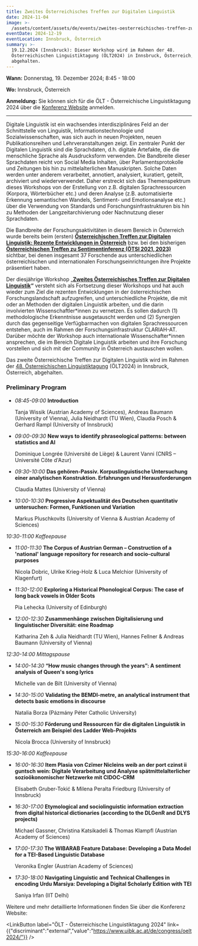 ```yaml
---
title: Zweites Österreichisches Treffen zur Digitalen Linguistik
date: 2024-11-04
image: >-
  /assets/content/assets/de/events/zweites-oesterreichisches-treffen-zur-digitalen-linguistik/image.png
eventDate: 2024-12-19
eventLocation: Innsbruck, Österreich
summary: >-
  19.12.2024 (Innsbruck): Dieser Workshop wird im Rahmen der 48.
  Österreichischen Linguistiktagung (ÖLT2024) in Innsbruck, Österreich,
  abgehalten.
---
```

**Wann:** Donnerstag, 19. Dezember 2024; 8:45 - 18:00

**Wo:** Innsbruck, Österreich

**Anmeldung:** Sie können sich für die ÖLT - Österreichische Linguistiktagung 2024 über die [Konferenz Website](https://www.uibk.ac.at/de/congress/oelt2024/anmeldung/) anmelden.

---

Digitale Linguistik ist ein wachsendes interdisziplinäres Feld an der Schnittstelle von Linguistik, Informationstechnologie und Sozialwissenschaften, was sich auch in neuen Projekten, neuen Publikationsreihen und Lehrveranstaltungen zeigt. Ein zentraler Punkt der Digitalen Linguistik sind die Sprachdaten, d.h. digitale Artefakte, die die menschliche Sprache als Ausdrucksform verwenden. Die Bandbreite dieser Sprachdaten reicht von Social Media Inhalten, über Parlamentsprotokolle und Zeitungen bis hin zu mittelalterlichen Manuskripten. Solche Daten werden unter anderem verarbeitet, annotiert, analysiert, kuratiert, geteilt, archiviert und wiederverwendet. Daher erstreckt sich das Themenspektrum dieses Workshops von der Erstellung von z.B. digitalen Sprachressourcen (Korpora, Wörterbücher etc.) und deren Analyse (z.B. automatisierte Erkennung semantischen Wandels, Sentiment- und Emotionsanalyse etc.) über die Verwendung von Standards und Forschungsinfrastrukturen bis hin zu Methoden der Langzeitarchivierung oder Nachnutzung dieser Sprachdaten.

Die Bandbreite der Forschungsaktivitäten in diesem Bereich in Österreich wurde bereits beim (ersten) [**Österreichischen Treffen zur Digitalen Linguistik: Rezente Entwicklungen in Österreich**](https://clariah.at/de/events/digital-linguistics-recent-developments-in-austria-olt-2023/) bzw. bei den bisherigen [**Österreichischen Treffen zu Sentimentinferenz (ÖTSI 2021, 2023)**](https://evsl.univie.ac.at/digital-philology/oesterreichisches-treffen-zu-sentimentinferenz-oetsi/) sichtbar, bei denen insgesamt 37 Forschende aus unterschiedlichen österreichischen und internationalen Forschungseinrichtungen ihre Projekte präsentiert haben.

Der diesjährige Workshop „[**Zweites Österreichisches Treffen zur Digitalen Linguistik**](https://clariah.at/de/news/call-second-austrian-meeting-on-digital-linguistics/)**“** versteht sich als Fortsetzung dieser Workshops und hat auch wieder zum Ziel die rezenten Entwicklungen in der österreichischen Forschungslandschaft aufzugreifen, und unterschiedliche Projekte, die mit oder an Methoden der digitalen Linguistik arbeiten, und die darin involvierten Wissenschaftler\*innen zu vernetzen. Es sollen dadurch (1) methodologische Erkenntnisse ausgetauscht werden und (2) Synergien durch das gegenseitige Verfügbarmachen von digitalen Sprachressourcen entstehen, auch im Rahmen der Forschungsinfrastruktur CLARIAH-AT. Darüber möchte der Workshop auch internationale Wissenschafter\*innen ansprechen, die im Bereich Digitale Linguistik arbeiten und ihre Forschung vorstellen und sich mit der Community in Österreich austauschen wollen.

Das zweite Österreichische Treffen zur Digitalen Linguistik wird im Rahmen der [48. Österreichischen Linguistiktagung](https://www.uibk.ac.at/de/congress/oelt2024/) (ÖLT2024) in Innsbruck, Österreich, abgehalten.

### **Preliminary Program**

* *08:45-09:00* **Introduction**

  Tanja Wissik (Austrian Academy of Sciences), Andreas Baumann (University of Vienna), Julia Neidhardt (TU Wien), Claudia Posch & Gerhard Rampl (University of Innsbruck)
* *09:00-09:30* **New ways to identify phraseological patterns: between statistics and AI**

  Dominique Longrée (Université de Liège) & Laurent Vanni (CNRS – Université Côte d'Azur)
* *09:30-10:00* **Das gehören-Passiv. Korpuslinguistische Untersuchung einer analytischen Konstruktion. Erfahrungen und Herausforderungen**

  Claudia Mattes (University of Vienna)
* *10:00-10:30* **Progressive Aspektualität des Deutschen quantitativ untersuchen: Formen, Funktionen und Variation**

  Markus Pluschkovits (University of Vienna & Austrian Academy of Sciences)

*10:30-11:00 Kaffeepause*

* *11:00-11:30* **The Corpus of Austrian German – Construction of a 'national' language repository for research and socio-cultural purposes**

  Nicola Dobric, Ulrike Krieg-Holz & Luca Melchior (University of Klagenfurt)
* *11:30-12:00* **Exploring a Historical Phonological Corpus: The case of long back vowels in Older Scots**

  Pia Lehecka (University of Edinburgh)
* *12:00-12:30* **Zusammenhänge zwischen Digitalisierung und linguistischer Diversität: eine Roadmap**

  Katharina Zeh & Julia Neidhardt (TU Wien), Hannes Fellner & Andreas Baumann (University of Vienna)

*12:30-14:00 Mittagspause*

* *14:00-14:30* **“How music changes through the years”: A sentiment analysis of Queen's song lyrics**

  Michelle van de Bilt (University of Vienna)
* *14:30-15:00* **Validating the BEMDI-metre, an analytical instrument that detects basic emotions in discourse**

  Natalia Borza (Pázmány Péter Catholic University)
* *15:00-15:30* **Förderung und Ressourcen für die digitalen Linguistik in Österreich am Beispiel des Ladder Web-Projekts**

  Nicola Brocca (University of Innsbruck)

*15:30-16:00 Kaffeepause*

* *16:00-16:30* **Item Plasia von Czïmer Nicleins weib an der port czinst ii guntsch wein: Digitale Verarbeitung und Analyse spätmittelalterlicher sozioökonomischer Netzwerke mit CIDOC-CRM**

  Elisabeth Gruber-Tokić & Milena Peralta Friedburg (University of Innsbruck)
* *16:30-17:00* **Etymological and sociolinguistic information extraction from digital historical dictionaries (according to the DLGenR and DLYS projects)**

  Michael Gassner, Christina Katsikadeli & Thomas Klampfl (Austrian Academy of Sciences)
* *17:00-17:30* **The WIBARAB Feature Database: Developing a Data Model for a TEI-Based Linguistic Database**

  Veronika Engler (Austrian Academy of Sciences)
* *17:30-18:00* **Navigating Linguistic and Technical Challenges in encoding Urdu Marsiya: Developing a Digital Scholarly Edition with TEI**

  Saniya Irfan (IIT Delhi)

Weitere und mehr detaillierte Informationen finden Sie über die Konferenz Website:

<LinkButton label="ÖLT - Österreichische Linguistiktagung 2024" link={{"discriminant":"external","value":"https://www.uibk.ac.at/de/congress/oelt2024/"}} />
